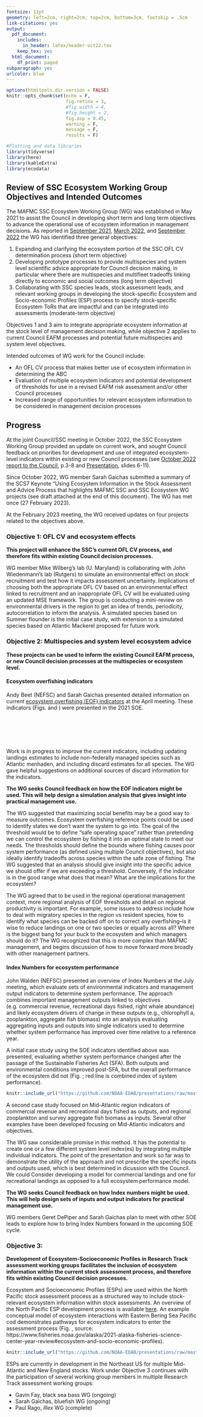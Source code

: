 ```yaml
---
fontsize: 11pt
geometry: left=2cm, right=2cm, top=2cm, bottom=3cm, footskip = .5cm
link-citations: yes
output:
  pdf_document:
    includes:
      in_header: latex/header-oct22.tex
    keep_tex: yes
  html_document:
    df_print: paged
subparagraph: yes
urlcolor: blue
---
```

```r

options(htmltools.dir.version = FALSE)
knitr::opts_chunk$set(echo = F,
                      fig.retina = 3,
                      #fig.width = 4,
                      #fig.height = 2,
                      fig.asp = 0.45,
                      warning = F,
                      message = F, 
                      results = F)

#Plotting and data libraries
library(tidyverse)
library(here)
library(kableExtra)
library(ecodata)

```

## Review of SSC Ecosystem Working Group Objectives and Intended Outcomes

The MAFMC SSC Ecosystem Working Group (WG) was established in May 2021 to assist the Council in developing short term and long term objectives to advance the operational use of ecosystem information in management decisions. As reported in [September 2021](https://www.mafmc.org/s/b_Ecosystem-WG_Proposed-Tasks-August-2021.pdf), [March 2022](https://www.mafmc.org/s/d_March2022_SSCEcoWG.pdf), and [September 2022](https://www.mafmc.org/s/b_Sept2022_SSCEcoWG.pdf) the WG has identified three general objectives:

1.  Expanding and clarifying the ecosystem portion of the SSC OFL CV determination process (short term objective)
2.  Developing prototype processes to provide multispecies and system level scientific advice appropriate for Council decision making, in particular where there are multispecies and multifleet tradeoffs linking directly to economic and social outcomes (long term objective)
3.  Collaborating with SSC species leads, stock assessment leads, and relevant working groups in developing the stock-specific Ecosystem and Socio-economic Profiles (ESP) process to specify stock-specific Ecosystem ToRs that are impactful and can be integrated into assessments (moderate-term objective)

Objectives 1 and 3 aim to integrate appropriate ecosystem information at the stock level of management decision making, while objective 2 applies to current Council EAFM processes and potential future multispecies and system level objectives.

Intended outcomes of WG work for the Council include:

-   An OFL CV process that makes better use of ecosystem information in determining the ABC
-   Evaluation of multiple ecosystem indicators and potential development of thresholds for use in a revised EAFM risk assessment and/or other Council processes
-   Increased range of opportunities for relevant ecosystem information to be considered in management decision processes

## Progress

At the joint Council/SSC meeting in October 2022, the SSC Ecosystem Working Group provided an update on current work, and sought Council feedback on priorities for development and use of integrated ecosystem-level indicators within existing or new Council processes (see [October 2022 report to the Council](https://www.mafmc.org/s/Tab12_Joint-Council-SSC_2022-10.pdf), p.3-8 and [Presentation](https://www.mafmc.org/s/Tab-12_Joint-Council-SSC-meeting_10_22.pdf), slides 6-11).

Since October 2022, WG member Sarah Gaichas submitted a summary of the SCS7 Keynote "Using Ecosystem Information in the Stock Assessment and Advice Process that highlights MAFMC SSC and SSC Ecosystem WG projects (see draft attached at the end of this document). The WG has met once (27 February 2023).

At the February 2023 meeting, the WG received updates on four projects related to the objectives above.

### Objective 1: OFL CV and ecosystem effects

**This project will enhance the SSC's current OFL CV process, and therefore fits within existing Council decision processes.** 

WG member Mike Wilberg's lab (U. Maryland) is collaborating with John Wiedenmann's lab (Rutgers) to simulate an environmental effect on stock recruitment and test how it impacts assessment uncertainty. Implications of choosing both the appropriate OFL CV based on an environmental effect linked to recruitment and an inappropriate OFL CV will be evaluated using an updated MSE framework. The group is conducting a mini-review on environmental drivers in the region to get an idea of trends, periodicity, autocorrelation to inform the analysis. A simulated species based on Summer flounder is the initial case study, with extension to a simulated species based on Atlantic Mackerel proposed for future work. 

### Objective 2: Multispecies and system level ecosystem advice

**These projects can be used to inform the existing Council EAFM process, or new Council decision processes at the multispecies or ecosystem level.**

#### Ecosystem overfishing indicators

Andy Beet (NEFSC) and Sarah Gaichas presented detailed information on current [ecosystem overfishing (EOF) indicators](https://noaa-edab.github.io/presentations/20220428_SSCEcoWG_Gaichas.html#1) at the April meeting. These indicators (Figs. \ref{fig:fogarty} and \ref{fig:ryther}) were presented in the 2021 SOE. 

```r
```

```r
```

```r
```

```r
```

```r

```

```r

```

Work is in progress to improve the current indicators, including updating landings estimates to include non-federally managed species such as Atlantic menhaden, and including discard estimates for all species. The WG gave helpful suggestions on additional sources of discard information for the indicators.

**The WG seeks Council feedback on how the EOF indicators might be used. This will help design a simulation analysis that gives insight into practical management use.**

The WG suggested that maximizing social benefits may be a good way to measure outcomes. Ecosystem overfishing reference points could be used to identify states we don't want the system to go into. The goal of the threshold would be to define "safe operating space" rather than pretending we can control the ecosystem by fishing it into an optimal state to meet our needs. The thresholds should define the bounds where fishing causes poor system performance (as defined using multiple Council objectives), but also ideally identify tradeoffs across species within the safe zone of fishing. The WG suggested that an analysis should give insight into the specific advice we should offer if we are exceeding a threshold. Conversely, if the indicator is in the good range what does that mean? What are the implications for the ecosystem? 

The WG agreed that to be used in the regional operational management context, more regional analysis of EOF thresholds and detail on regional productivity is important. For example, some issues to address include how to deal with migratory species in the region vs resident species, how to identify what species can be backed off on to correct any overfishing--is it wise to reduce landings on one or two species or equally across all? Where is the biggest bang for your buck to the ecosystem and which managers should do it? The WG recognized that this is more complex than MAFMC management, and begins discussion of how to move forward more broadly with other management partners. 

#### Index Numbers for ecosystem performance

John Walden (NEFSC) presented an overview of Index Numbers at the July meeting, which evaluate sets of environmental indicators and management output indicators to determine system performance. The approach combines important management outputs linked to objectives (e.g. commercial revenue, recreational days fished, right whale abundance) and likely ecosystem drivers of change in these outputs (e.g., chlorophyll a, zooplankton, aggregate fish biomass) into an analysis evaluating aggregating inputs and outputs into single indicators used to determine whether system performance has improved over time relative to a reference year. 

A initial case study using the SOE indicators identified above was presented, evaluating whether system performance changed after the passage of the Sustainable Fisheries Act (SFA). Both outputs and environmental conditions improved post-SFA, but the overall performance of the ecosystem did not (Fig. \ref{fig:indexnums}; red line is combined index of system performance). 

<!--![ADD CAPTION](https://github.com/NOAA-EDAB/presentations/raw/master/docs/EDAB_images/IndexNumbersExample.png)-->

```r

knitr::include_url("https://github.com/NOAA-EDAB/presentations/raw/master/docs/EDAB_images/IndexNumbersExample.png")

```

A second case study focused on Mid-Atlantic region indicators of commercial revenue and recreational days fished as outputs, and regional zooplankton and survey aggregate fish biomass as inputs. Several other examples have been developed focusing on Mid-Atlantic indicators and objectives. 

The WG saw considerable promise in this method. It has the potential to create one or a few different system level index(es) by integrating multiple individual indicators. The point of the presentation and work so far was to demonstrate the utility of the approach and not prescribe the specific inputs and outputs used, which is best determined in dicussion with the Council.  We could Consider developing a model for commercial landings and one for recreational landings as opposed to a full ecosystem performance model. 

**The WG seeks Council feedback on how Index numbers might be used. This will help design sets of inputs and output indicators for practical management use.**

WG members Geret DePiper and Sarah Gaichas plan to meet with other SOE leads to explore how to bring Index Numbers forward in the upcoming SOE cycle.

### Objective 3:

**Development of Ecosystem-Socioeconomic Profiles in Research Track assessment working groups facilitates the inclusion of ecosystem information within the current stock assessment process, and therefore fits within existing Council decision processes.** 

Ecosystem and Socioeconomic Profiles (ESPs) are used within the North Pacific stock assessment process as a structured way to include stock-relevant ecosystem information within stock assessments. An overview of the North Pacific ESP development process is available [here](https://www.youtube.com/watch?v=kYi1SAI-Xtk). An example conceptual model of ecosystem interactions with Eastern Bering Sea Pacific cod demonstrates pathways for ecosystem indicators to enter the assessment process (Fig. \ref{fig:pcodesp}, source: https://www.fisheries.noaa.gov/alaska/2021-alaska-fisheries-science-center-year-review#ecosystem-and-socio-economic-profiles). 

```r

knitr::include_url("https://github.com/NOAA-EDAB/presentations/raw/master/docs/EDAB_images/Working_Conceptual_Model_EBSPcod.png")

```

ESPs are currently in development in the Northeast US for multiple Mid-Atlantic and New England stocks. Work under Objective 3 continues with the participation of several working group members in multiple Research Track assessment working groups:

-   Gavin Fay, black sea bass WG (ongoing)
-   Sarah Gaichas, bluefish WG (ongoing)
-   Paul Rago, *Illex* WG (complete)

